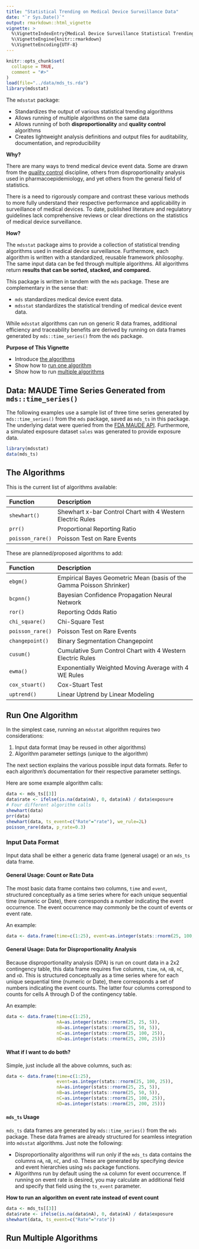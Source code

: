 ```yaml
---
title: "Statistical Trending on Medical Device Surveillance Data"
date: "`r Sys.Date()`"
output: rmarkdown::html_vignette
vignette: >
  %\VignetteIndexEntry{Medical Device Surveillance Statistical Trending}
  %\VignetteEngine{knitr::rmarkdown}
  %\VignetteEncoding{UTF-8}
---
```


```r
knitr::opts_chunk$set(
  collapse = TRUE,
  comment = "#>"
)
load(file="../data/mds_ts.rda")
library(mdsstat)
```

The `mdsstat` package:

- Standardizes the output of various statistical trending algorithms
- Allows running of multiple algorithms on the same data
- Allows running of both **disproportionality** and **quality control** algorithms
- Creates lightweight analysis definitions and output files for auditability, documentation, and reproducibility

**Why?**

There are many ways to trend medical device event data. Some are drawn from the [quality control](https://en.wikipedia.org/wiki/Quality_control) discipline, others from disproportionality analysis used in pharmacoepidemiology, and yet others from the general field of statistics.

There is a need to rigorously compare and contrast these various methods to more fully understand their respective performance and applicability in surveillance of medical devices. To date, published literature and regulatory guidelines lack comprehensive reviews or clear directions on the statistics of medical device surveillance.

**How?**

The `mdsstat` package aims to provide a collection of statistical trending algorithms used in medical device surveillance. Furthermore, each algorithm is written with a standardized, reusable framework philosophy. The same input data can be fed through multiple algorithms. All algorithms return **results that can be sorted, stacked, and compared.**

This package is written in tandem with the `mds` package. These are complementary in the sense that:

- `mds` standardizes medical device event data.
- `mdsstat` standardizes the statistical trending of medical device event data.

While `mdsstat` algorithms can run on generic R data frames, additional efficiency and traceability benefits are derived by running on data frames generated by `mds::time_series()` from the `mds` package.

**Purpose of This Vignette**

- Introduce [the algorithms](#algos)
- Show how to [run one algorithm](#onealgo)
- Show how to run [multiple algorithms](#mutlialgo)

## Data: MAUDE Time Series Generated from `mds::time_series()`

The following examples use a sample list of three time series generated by `mds::time_series()` from the `mds` package, saved as `mds_ts` in this package. The underlying datat were queried from the [FDA MAUDE API](https://open.fda.gov/api/). Furthermore, a simulated exposure dataset `sales` was generated to provide exposure data.

```r
library(mdsstat)
data(mds_ts)
```


## The Algorithms {#algos}

This is the current list of algorithms available:

Function            Description
-----------------   ------------------------------------------------------------
`shewhart()`        Shewhart x-bar Control Chart with 4 Western Electric Rules
`prr()`             Proportional Reporting Ratio
`poisson_rare()`    Poisson Test on Rare Events

These are planned/proposed algorithms to add:

Function            Description
-----------------   ------------------------------------------------------------
`ebgm()`            Empirical Bayes Geometric Mean (basis of the Gamma Poisson Shrinker)
`bcpnn()`           Bayesian Confidence Propagation Neural Network
`ror()`             Reporting Odds Ratio
`chi_square()`      Chi-Square Test
`poisson_rare()`    Poisson Test on Rare Events
`changepoint()`     Binary Segmentation Changepoint
`cusum()`           Cumulative Sum Control Chart with 4 Western Electric Rules
`ewma()`            Exponentially Weighted Moving Average with 4 WE Rules
`cox_stuart()`      Cox-Stuart Test
`uptrend()`         Linear Uptrend by Linear Modeling


## Run One Algorithm {#onealgo}

In the simplest case, running an `mdsstat` algorithm requires two considerations:

1. Input data format (may be reused in other algorithms)
1. Algorithm parameter settings (unique to the algorithm)

The next section explains the various possible input data formats. Refer to each algorithm's documentation for their respective parameter settings.

Here are some example algorithm calls:

```r
data <- mds_ts[[3]]
data$rate <- ifelse(is.na(data$nA), 0, data$nA) / data$exposure
# Four different algorithm calls
shewhart(data)
prr(data)
shewhart(data, ts_event=c("Rate"="rate"), we_rule=2L)
poisson_rare(data, p_rate=0.3)
```

### Input Data Format

Input data shall be either a generic data frame (general usage) or an `mds_ts` data frame.

#### General Usage: Count or Rate Data

The most basic data frame contains two columns, `time` and `event`, structured conceptually as a time series where for each unique sequential time (numeric or Date), there corresponds a number indicating the event occurrence. The event occurrence may commonly be the count of events or event rate.

An example:

```r
data <- data.frame(time=c(1:25), event=as.integer(stats::rnorm(25, 100, 25)))
```

#### General Usage: Data for Disproportionality Analysis

Because disproportionality analysis (DPA) is run on count data in a 2x2 contingency table, this data frame requires five columns, `time`, `nA`, `nB`, `nC`, and `nD`. This is structured conceptually as a time series where for each unique sequential time (numeric or Date), there corresponds a set of numbers indicating the event counts. The latter four columns correspond to counts for cells A through D of the contingency table.

An example:

```r
data <- data.frame(time=c(1:25),
                   nA=as.integer(stats::rnorm(25, 25, 5)),
                   nB=as.integer(stats::rnorm(25, 50, 5)),
                   nC=as.integer(stats::rnorm(25, 100, 25)),
                   nD=as.integer(stats::rnorm(25, 200, 25)))
```

#### What if I want to do both?

Simple, just include all the above columns, such as:

```r
data <- data.frame(time=c(1:25),
                   event=as.integer(stats::rnorm(25, 100, 25)),
                   nA=as.integer(stats::rnorm(25, 25, 5)),
                   nB=as.integer(stats::rnorm(25, 50, 5)),
                   nC=as.integer(stats::rnorm(25, 100, 25)),
                   nD=as.integer(stats::rnorm(25, 200, 25)))
```

#### `mds_ts` Usage

`mds_ts` data frames are generated by `mds::time_series()` from the `mds` package. These data frames are already structured for seamless integration into `mdsstat` algorithms. Just note the following:

- Disproportionality algorithms will run only if the `mds_ts` data contains the columns `nA`, `nB`, `nC`, and `nD`. These are generated by specifying device and event hierarchies using `mds` package functions.
- Algorithms run by default using the `nA` column for event occurrence. If running on event rate is desired, you may calculate an additional field and specify that field using the `ts_event` parameter.

**How to run an algorithm on event rate instead of event count**

```r
data <- mds_ts[[3]]
data$rate <- ifelse(is.na(data$nA), 0, data$nA) / data$exposure
shewhart(data, ts_event=c("Rate"="rate"))
```


## Run Multiple Algorithms {#mutlialgo}
